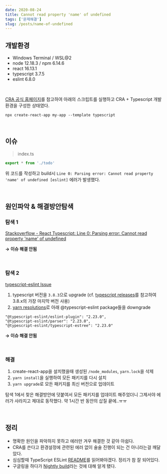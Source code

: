 ```yaml
---
date: 2020-08-24
title: Cannot read property 'name' of undefined
tags: ['문제해결']
slug: /posts/name-of-undefined
---
```


## 개발환경

- Windows Terminal / WSL@2
- node 12.18.3 / npm 6.14.6
- react 16.13.1
- typescript 3.7.5
- eslint 6.8.0

<br />

[CRA 공식 홈페이지](https://create-react-app.dev/docs/adding-typescript/#installation)를 참고하여 아래의 스크립트를 실행하고 CRA + Typescript 개발환경을 구성한 상태였다.

```
npx create-react-app my-app --template typescript
```

<br />

## 이슈

> index.ts

```ts
export * from './todo'
```

위 코드를 작성하고 build시 `Line 0: Parsing error: Cannot read property 'name' of undefined [eslint]` 에러가 발생했다.

<br />

## 원인파악 & 해결방안탐색

### 탐색 1

[Stackoverflow - React Typescript: Line 0: Parsing error: Cannot read property 'name' of undefined](https://stackoverflow.com/questions/60729199/react-typescript-line-0-parsing-error-cannot-read-property-name-of-undefine)

**→ 이슈 해결 안됨**

<br />

### 탐색 2

[typescript-eslint Issue](https://github.com/typescript-eslint/typescript-eslint/issues/1746)

1. typescript 버전을 `3.8.3`으로 upgrade (cf. [typescript releases](https://github.com/Microsoft/TypeScript/releases)를 참고하여 3.8.x의 가장 마지막 버전 사용)
2. [yarn resolutions](https://classic.yarnpkg.com/en/docs/selective-version-resolutions/)로 아래 @typescript-eslint package들을 downgrade

```
"@typescript-eslint/eslint-plugin": "2.23.0",
"@typescript-eslint/parser": "2.23.0",
"@typescript-eslint/typescript-estree": "2.23.0"
```

**→ 이슈 해결 안됨**

<br />

### 해결

1. create-react-app을 설치했을때 생성된 `/node_modules`, `yarn.lock`을 삭제
2. `yarn install`을 실행하여 모든 패키지를 다시 설치
3. `yarn upgrade`로 모든 패키지를 최신 버전으로 업데이트

탐색 1에서 찾은 해결방안에 덧붙여서 모든 패키지를 업데이트 해주었더니 그제서야 에러가 사라지고 제대로 동작했다. 약 1시간 반 동안의 삽질 끝에..ㅠㅠ

<br />

## 정리

- 명확한 원인을 파악하지 못하고 에러만 겨우 해결한 것 같아 아쉽다.
- CRA를 쓴다고 환경설정에 관련된 에러 없이 술술 진행이 되는 건 아니라는걸 깨달았다.
- 심심할때 TypeScript ESLint [README](https://github.com/typescript-eslint/typescript-eslint#typescript-eslint)를 읽어봐야겠다. 정리가 참 잘 되어있다.
- 구글링을 하다가 [Nightly build](https://openmicrolab.com/nightly-build/)라는 것에 대해 알게 됐다.
